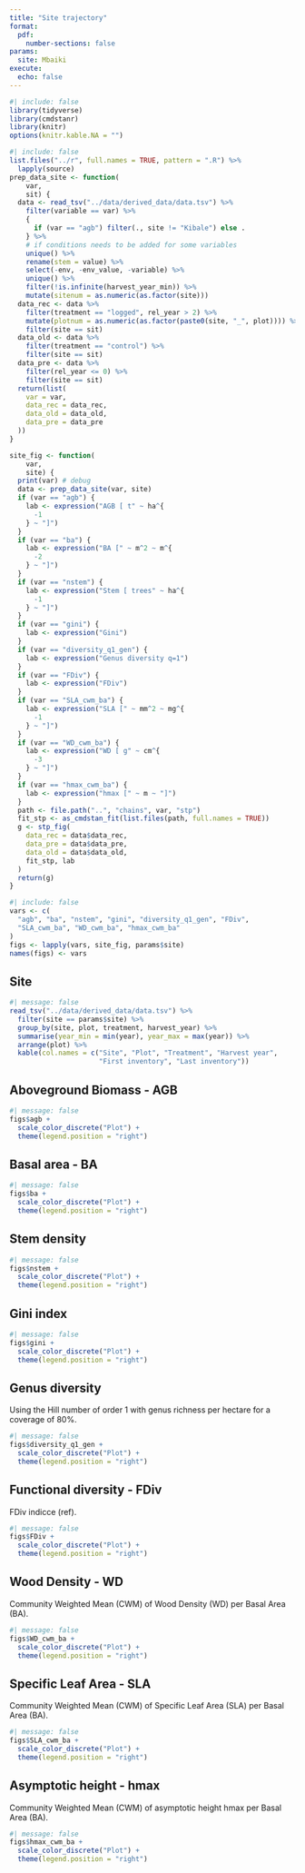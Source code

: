 ```yaml
---
title: "Site trajectory"
format:
  pdf:
    number-sections: false
params:
  site: Mbaiki
execute:
  echo: false      
---
```


```r
#| include: false
library(tidyverse)
library(cmdstanr)
library(knitr)
options(knitr.kable.NA = "")
```

```r
#| include: false
list.files("../r", full.names = TRUE, pattern = ".R") %>%
  lapply(source)
prep_data_site <- function(
    var,
    sit) {
  data <- read_tsv("../data/derived_data/data.tsv") %>%
    filter(variable == var) %>%
    {
      if (var == "agb") filter(., site != "Kibale") else .
    } %>%
    # if conditions needs to be added for some variables
    unique() %>%
    rename(stem = value) %>%
    select(-env, -env_value, -variable) %>%
    unique() %>%
    filter(!is.infinite(harvest_year_min)) %>%
    mutate(sitenum = as.numeric(as.factor(site)))
  data_rec <- data %>%
    filter(treatment == "logged", rel_year > 2) %>%
    mutate(plotnum = as.numeric(as.factor(paste0(site, "_", plot)))) %>%
    filter(site == sit)
  data_old <- data %>%
    filter(treatment == "control") %>%
    filter(site == sit)
  data_pre <- data %>%
    filter(rel_year <= 0) %>%
    filter(site == sit)
  return(list(
    var = var,
    data_rec = data_rec,
    data_old = data_old,
    data_pre = data_pre
  ))
}

site_fig <- function(
    var,
    site) {
  print(var) # debug
  data <- prep_data_site(var, site)
  if (var == "agb") {
    lab <- expression("AGB [ t" ~ ha^{
      -1
    } ~ "]")
  }
  if (var == "ba") {
    lab <- expression("BA [" ~ m^2 ~ m^{
      -2
    } ~ "]")
  }
  if (var == "nstem") {
    lab <- expression("Stem [ trees" ~ ha^{
      -1
    } ~ "]")
  }
  if (var == "gini") {
    lab <- expression("Gini")
  }
  if (var == "diversity_q1_gen") {
    lab <- expression("Genus diversity q=1")
  }
  if (var == "FDiv") {
    lab <- expression("FDiv")
  }
  if (var == "SLA_cwm_ba") {
    lab <- expression("SLA [" ~ mm^2 ~ mg^{
      -1
    } ~ "]")
  }
  if (var == "WD_cwm_ba") {
    lab <- expression("WD [ g" ~ cm^{
      -3
    } ~ "]")
  }
  if (var == "hmax_cwm_ba") {
    lab <- expression("hmax [" ~ m ~ "]")
  }
  path <- file.path("..", "chains", var, "stp")
  fit_stp <- as_cmdstan_fit(list.files(path, full.names = TRUE))
  g <- stp_fig(
    data_rec = data$data_rec,
    data_pre = data$data_pre,
    data_old = data$data_old,
    fit_stp, lab
  )
  return(g)
}
```

```r
#| include: false
vars <- c(
  "agb", "ba", "nstem", "gini", "diversity_q1_gen", "FDiv",
  "SLA_cwm_ba", "WD_cwm_ba", "hmax_cwm_ba"
)
figs <- lapply(vars, site_fig, params$site)
names(figs) <- vars
```

## Site

```r
#| message: false
read_tsv("../data/derived_data/data.tsv") %>%
  filter(site == params$site) %>%
  group_by(site, plot, treatment, harvest_year) %>%
  summarise(year_min = min(year), year_max = max(year)) %>%
  arrange(plot) %>%
  kable(col.names = c("Site", "Plot", "Treatment", "Harvest year",
                      "First inventory", "Last inventory"))
```

## Aboveground Biomass - AGB

```r
#| message: false
figs$agb +
  scale_color_discrete("Plot") +
  theme(legend.position = "right")
```

## Basal area - BA

```r
#| message: false
figs$ba +
  scale_color_discrete("Plot") +
  theme(legend.position = "right")
```

## Stem density

```r
#| message: false
figs$nstem +
  scale_color_discrete("Plot") +
  theme(legend.position = "right")
```

## Gini index 

```r
#| message: false
figs$gini +
  scale_color_discrete("Plot") +
  theme(legend.position = "right")
```

## Genus diversity

Using the Hill number of order 1 with genus richness per hectare for a coverage of 80%.

```r
#| message: false
figs$diversity_q1_gen +
  scale_color_discrete("Plot") +
  theme(legend.position = "right")
```

## Functional diversity - FDiv

FDiv indicce (ref).

```r
#| message: false
figs$FDiv +
  scale_color_discrete("Plot") +
  theme(legend.position = "right")
```

## Wood Density - WD

Community Weighted Mean (CWM) of Wood Density (WD) per Basal Area (BA).

```r
#| message: false
figs$WD_cwm_ba +
  scale_color_discrete("Plot") +
  theme(legend.position = "right")
```

## Specific Leaf Area - SLA

Community Weighted Mean (CWM) of Specific Leaf Area (SLA) per Basal Area (BA).

```r
#| message: false
figs$SLA_cwm_ba +
  scale_color_discrete("Plot") +
  theme(legend.position = "right")
```

## Asymptotic height - hmax

Community Weighted Mean (CWM) of asymptotic height hmax per Basal Area (BA).

```r
#| message: false
figs$hmax_cwm_ba +
  scale_color_discrete("Plot") +
  theme(legend.position = "right")
```
